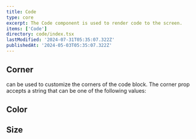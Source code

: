 ```yaml
---
title: Code
type: core
excerpt: The Code component is used to render code to the screen.
items: ['Code']
directory: code/index.tsx
lastModified: '2024-07-31T05:35:07.322Z'
publishedAt: '2024-05-03T05:35:07.322Z'
---
```


## Corner

can be used to customize the corners of the code block. The corner prop accepts a string that can be one of the following values:

<Playground direction="column" name="codeCorner" root="code" />

## Color

<Playground direction="column" name="codeColor" root="code" />

## Size

<Playground direction="column" name="codeSize" root="code" />
